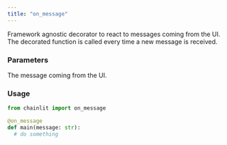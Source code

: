 ```yaml
---
title: "on_message"
---
```


Framework agnostic decorator to react to messages coming from the UI.
The decorated function is called every time a new message is received.

### Parameters

<ParamField path="message" type="str">
  The message coming from the UI.
</ParamField>

### Usage

```python Code Example
from chainlit import on_message

@on_message
def main(message: str):
  # do something
```
